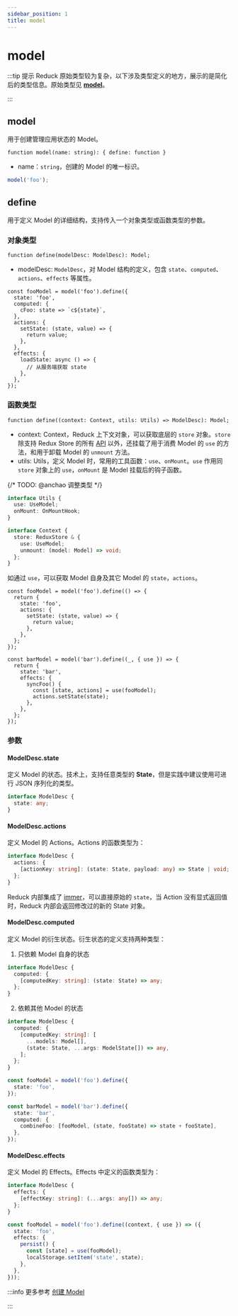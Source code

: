 ```yaml
---
sidebar_position: 1
title: model
---
```

# model


<ReduckTip />

:::tip 提示
Reduck 原始类型较为复杂，以下涉及类型定义的地方，展示的是简化后的类型信息。原始类型见 [**model**](https://github.com/web-infra-dev/reduck/blob/main/packages/store/src/model/model.ts)。

:::

## model

用于创建管理应用状态的 Model。

`function model(name: string): { define: function }`

- name：`string`，创建的 Model 的唯一标识。

```ts title="示例"
model('foo');
```

## define

用于定义 Model 的详细结构，支持传入一个对象类型或函数类型的参数。

### 对象类型

`function define(modelDesc: ModelDesc): Model;`

- modelDesc: `ModelDesc`，对 Model 结构的定义，包含 `state`、`computed`、`actions`、`effects` 等属性。

```tsx title="示例"
const fooModel = model('foo').define({
  state: 'foo',
  computed: {
    cFoo: state => `c${state}`,
  },
  actions: {
    setState: (state, value) => {
      return value;
    },
  },
  effects: {
    loadState: async () => {
      // 从服务端获取 state
    },
  },
});
```

### 函数类型

`function define((context: Context, utils: Utils) => ModelDesc): Model;`

- context: Context，Reduck 上下文对象，可以获取底层的 `store` 对象。`store` 除支持 Redux Store 的所有 [API](https://redux.js.org/api/store) 以外，还挂载了用于消费 Model 的 `use` 的方法，和用于卸载 Model 的 `unmount` 方法。
- utils: Utils，定义 Model 时，常用的工具函数：`use`、`onMount`。`use` 作用同 `store` 对象上的 `use`，`onMount` 是 Model 挂载后的钩子函数。

{/* TODO: @anchao 调整类型  */}
```ts
interface Utils {
  use: UseModel;
  onMount: OnMountHook;
}

interface Context {
  store: ReduxStore & {
    use: UseModel;
    unmount: (model: Model) => void;
  };
}
```

如通过 `use`，可以获取 Model 自身及其它 Model 的 `state`，`actions`。

```tsx title="示例"
const fooModel = model('foo').define(() => {
  return {
    state: 'foo',
    actions: {
      setState: (state, value) => {
        return value;
      },
    },
  };
});

const barModel = model('bar').define((_, { use }) => {
  return {
    state: 'bar',
    effects: {
      syncFoo() {
        const [state, actions] = use(fooModel);
        actions.setState(state);
      },
    },
  };
});
```

### 参数

#### ModelDesc.state

定义 Model 的状态。技术上，支持任意类型的 **State**，但是实践中建议使用可进行 JSON 序列化的类型。

```ts
interface ModelDesc {
  state: any;
}
```

#### ModelDesc.actions

定义 Model 的 Actions。Actions 的函数类型为：

```ts
interface ModelDesc {
  actions: {
    [actionKey: string]: (state: State, payload: any) => State | void;
  };
}
```

Reduck 内部集成了 [immer](https://github.com/immerjs/immer)，可以直接原始的 `state`，当 Action 没有显式返回值时，Reduck 内部会返回修改过的新的 State 对象。

#### ModelDesc.computed

定义 Model 的衍生状态。衍生状态的定义支持两种类型：

1. 只依赖 Model 自身的状态

```ts
interface ModelDesc {
  computed: {
    [computedKey: string]: (state: State) => any;
  };
}
```

2. 依赖其他 Model 的状态

```ts
interface ModelDesc {
  computed: {
    [computedKey: string]: [
      ...models: Model[],
      (state: State, ...args: ModelState[]) => any,
    ];
  };
}
```

```ts title="示例"
const fooModel = model('foo').define({
  state: 'foo',
});

const barModel = model('bar').define({
  state: 'bar',
  computed: {
    combineFoo: [fooModel, (state, fooState) => state + fooState],
  },
});
```

#### ModelDesc.effects

定义 Model 的 Effects。Effects 中定义的函数类型为：

```ts
interface ModelDesc {
  effects: {
    [effectKey: string]: (...args: any[]) => any;
  };
}
```

```ts title="示例"
const fooModel = model('foo').define((context, { use }) => ({
  state: 'foo',
  effects: {
    persist() {
      const [state] = use(fooModel);
      localStorage.setItem('state', state);
    },
  },
}));
```

:::info 更多参考
[创建 Model](/guides/topic-detail/model/define-model)

:::
